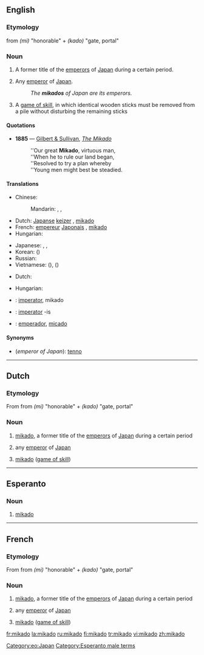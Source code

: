 {{also|Mikado|mikádó}}
==English==

===Etymology===
{{etyl|ja}} from ''(mi)'' "honorable" + ''(kado)'' "gate, portal"

===Noun===
{{en-noun}}

# {{context|history}} A former title of the [[emperor]]s of [[Japan]] during a certain period.
# {{context|literary}} Any [[emperor]] of [[Japan]].
#:''The '''mikados''' of Japan are its emperors.''
# A [[game of skill]], in which identical wooden sticks must be removed from a pile without disturbing the remaining sticks

====Quotations====
*'''1885''' — [[w:Gilbert and Sullivan|Gilbert & Sullivan]], ''[[s:The_Mikado|The Mikado]]''
*:''Our great '''Mikado''', virtuous man,
*:''When he to rule our land began,
*:''Resolved to try a plan whereby
*:''Young men might best be steadied.

====Translations====
{{trans-top|emperor of Japan}}
* Chinese:
*: Mandarin: {{t-|cmn|天皇|tr=tiānhuáng|sc=Hani}}, {{t-|cmn|皇帝|tr=huángdì|sc=Hani}}, {{t-|cmn|帝|tr=dì|sc=Hani}}
* Dutch: [[Japans]]e [[keizer]] {{m}}, [[#Dutch|mikado]] {{m}}
* French: [[empereur]] [[Japonais]] {{m}}, [[#French|mikado]] {{m}}
* Hungarian: {{t-|hu|mikádó}}
{{trans-mid}}
* Japanese: {{t+|ja|帝|tr=みかど, mikado}}, {{t|ja|御門|tr=みかど, mikado}}, {{t+|ja|天皇|tr=てんのう, tennō}}
* Korean: {{t|ko|천황|tr=cheonhwang|sc=Hang}} ({{t+|ko|天皇|sc=Hani}})
* Russian: {{t+|ru|микадо|m|tr=mikádo}}
* Vietnamese: {{t|vi|Ngự Môn|xs=Vietnamese}} ({{t|vi|御門|sc=Hani|xs=Vietnamese}}), {{t|vi|Nhật hoàng|xs=Vietnamese}} ({{t|vi|日皇|sc=Hani|xs=Vietnamese}})
{{trans-bottom}}

{{trans-top|a game of skill}}
* Dutch: {{t-|nl|mikado|m}}
{{trans-mid}}
* Hungarian: {{t-|hu|mikádó}}
{{trans-bottom}}

{{checktrans-top}}
* {{ttbc|Interlingua}}: [[imperator]], mikado
{{checktrans-mid}}
* {{ttbc|Latin}}: [[imperator]] -is
* {{ttbc|Spanish}}: [[emperador]], [[micado]]
{{checktrans-bottom}}

====Synonyms====
* (''emperor of Japan''): [[tenno]]
----

==Dutch==

===Etymology===
From {{etyl|ja|nl}} from ''(mi)'' "honorable" + ''(kado)'' "gate, portal"

===Noun===
{{nl-noun|mikado's|mikadootje|g=m}}

# {{history|lang=nl}} [[#English|mikado]], a former title of the [[emperor]]s of [[Japan]] during a certain period
# {{literary|lang=nl}} any [[emperor]] of [[Japan]]
# [[#English|mikado]] ([[game of skill]])
----
==Esperanto==

===Noun===
{{eo-noun}}
# [[#English|mikado]]

[[Category:eo:Japan]]
[[Category:Esperanto male terms]]
----

==French==

===Etymology===
From {{etyl|ja|fr}} from ''(mi)'' "honorable" + ''(kado)'' "gate, portal"

===Noun===
{{fr-noun|m}}

# {{history|lang=fr}} [[#English|mikado]], a former title of the [[emperor]]s of [[Japan]] during a certain period
# {{literary|lang=fr}} any [[emperor]] of [[Japan]]
# [[#English|mikado]] ([[game of skill]])

[[fr:mikado]]
[[la:mikado]]
[[ru:mikado]]
[[fi:mikado]]
[[tr:mikado]]
[[vi:mikado]]
[[zh:mikado]]